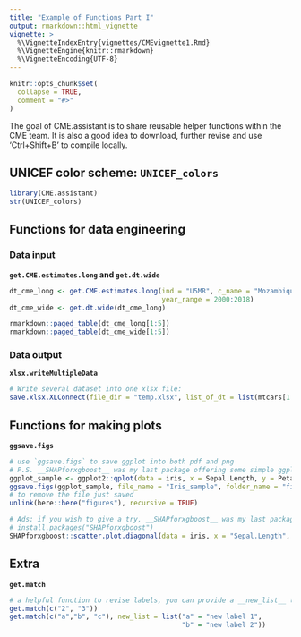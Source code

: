 ```yaml
---
title: "Example of Functions Part I"
output: rmarkdown::html_vignette
vignette: >
  %\VignetteIndexEntry{vignettes/CMEvignette1.Rmd}
  %\VignetteEngine{knitr::rmarkdown}
  %\VignetteEncoding{UTF-8}
---
```


```r
knitr::opts_chunk$set(
  collapse = TRUE,
  comment = "#>"
)
```

The goal of CME.assistant is to share reusable helper functions within the CME team.
It is also a good idea to download, further revise and use 'Ctrl+Shift+B' to compile locally.

## UNICEF color scheme: `UNICEF_colors`
```r
library(CME.assistant)
str(UNICEF_colors)
```

## Functions for data engineering

### Data input

**`get.CME.estimates.long` and `get.dt.wide`**
```r
dt_cme_long <- get.CME.estimates.long(ind = "U5MR", c_name = "Mozambique",
                                      year_range = 2000:2018)
dt_cme_wide <- get.dt.wide(dt_cme_long)

rmarkdown::paged_table(dt_cme_long[1:5])
rmarkdown::paged_table(dt_cme_wide[1:5])
```


### Data output

**`xlsx.writeMultipleData`**
```r
# Write several dataset into one xlsx file:
save.xlsx.XLConnect(file_dir = "temp.xlsx", list_of_dt = list(mtcars[1:5,]))
```

## Functions for making plots

**`ggsave.figs`**
```r
# use `ggsave.figs` to save ggplot into both pdf and png
# P.S. __SHAPforxgboost__ was my last package offering some simple ggplot visualization functions
ggplot_sample <- ggplot2::qplot(data = iris, x = Sepal.Length, y = Petal.Length)
ggsave.figs(ggplot_sample, file_name = "Iris_sample", folder_name = "figures")
# to remove the file just saved
unlink(here::here("figures"), recursive = TRUE)

# Ads: if you wish to give a try, __SHAPforxgboost__ was my last package offering some ggplot visualization functions
# install.packages("SHAPforxgboost")
SHAPforxgboost::scatter.plot.diagonal(data = iris, x = "Sepal.Length", y = "Petal.Length")
```


## Extra  
**`get.match`**
```r
# a helpful function to revise labels, you can provide a __new_list__ to define the labels
get.match(c("2", "3"))
get.match(c("a","b", "c"), new_list = list("a" = "new label 1",
                                           "b" = "new label 2"))

```

